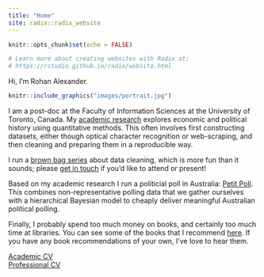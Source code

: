 ```yaml
---
title: "Home"
site: radix::radix_website
---
```


```r
knitr::opts_chunk$set(echo = FALSE)

# Learn more about creating websites with Radix at:
# https://rstudio.github.io/radix/website.html

```

Hi, I’m Rohan Alexander.

```r
knitr::include_graphics("images/portrait.jpg") 
```


I am a post-doc at the Faculty of Information Sciences at the University of Toronto, Canada. My [academic research](https://rohanalexander.com/academic.html) explores economic and political history using quantitative methods. This often involves first constructing datasets, either though optical character recognition or web-scraping, and then cleaning and preparing them in a reproducible way. 

I run a [brown bag series](https://rohanalexander.com/brownbag.html) about data cleaning, which is more fun than it sounds; please [get in touch](mailto:rohan.alexander@utoronto.ca) if you'd like to attend or present!

Based on my academic research I run a politicial poll in Australia: [Petit Poll](https://petitpoll.com). This combines non-representative polling data that we gather ourselves with a hierarchical Bayesian model to cheaply deliver meaningful Australian political polling.

Finally, I probably spend too much money on books, and certainly too much time at libraries. You can see some of the books that I recommend [here](https://rohanalexander.com/bookshelf.html). If you have any book recommendations of your own, I've love to hear them.

[Academic CV](pdfs/2019-09-04-cv-academic-Rohan_Alexander.pdf)  
[Professional CV](pdfs/2019-09-04-canada_cv-professional-RohanAlexander.pdf)

